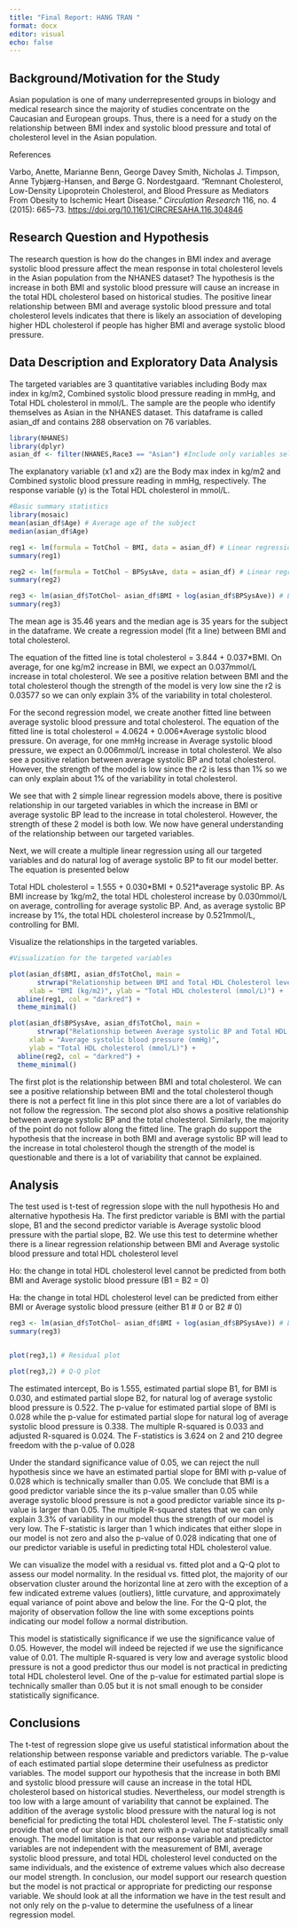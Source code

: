 ```yaml
---
title: "Final Report: HANG TRAN "
format: docx
editor: visual
echo: false
---
```


## Background/Motivation for the Study

Asian population is one of many underrepresented groups in biology and medical research since the majority of studies concentrate on the Caucasian and European groups. Thus, there is a need for a study on the relationship between BMI index and systolic blood pressure and total of cholesterol level in the Asian population.

References

Varbo, Anette, Marianne Benn, George Davey Smith, Nicholas J. Timpson, Anne Tybjærg-Hansen, and Børge G. Nordestgaard. "Remnant Cholesterol, Low-Density Lipoprotein Cholesterol, and Blood Pressure as Mediators From Obesity to Ischemic Heart Disease." *Circulation Research* 116, no. 4 (2015): 665--73. <https://doi.org/10.1161/CIRCRESAHA.116.304846>

## Research Question and Hypothesis

The research question is how do the changes in BMI index and average systolic blood pressure affect the mean response in total cholesterol levels in the Asian population from the NHANES dataset? The hypothesis is the increase in both BMI and systolic blood pressure will cause an increase in the total HDL cholesterol based on historical studies. The positive linear relationship between BMI and average systolic blood pressure and total cholesterol levels indicates that there is likely an association of developing higher HDL cholesterol if people has higher BMI and average systolic blood pressure.

## Data Description and Exploratory Data Analysis

The targeted variables are 3 quantitative variables including Body max index in kg/m2, Combined systolic blood pressure reading in mmHg, and Total HDL cholesterol in mmol/L. The sample are the people who identify themselves as Asian in the NHANES dataset. This dataframe is called asian_df and contains 288 observation on 76 variables.

```r
library(NHANES)
library(dplyr)
asian_df <- filter(NHANES,Race3 == "Asian") #Include only variables self-identify as Asian in a new data frame
```

The explanatory variable (x1 and x2) are the Body max index in kg/m2 and Combined systolic blood pressure reading in mmHg, respectively. The response variable (y) is the Total HDL cholesterol in mmol/L.

```r
#Basic summary statistics 
library(mosaic)
mean(asian_df$Age) # Average age of the subject
median(asian_df$Age)

reg1 <- lm(formula = TotChol ~ BMI, data = asian_df) # Linear regression between BMI and total cholesterol
summary(reg1) 

reg2 <- lm(formula = TotChol ~ BPSysAve, data = asian_df) # Linear regression between average systolic BP and total cholesterol
summary(reg2)

reg3 <- lm(asian_df$TotChol~ asian_df$BMI + log(asian_df$BPSysAve)) # Linear regression between average systolic BP and average systolis BP and total cholesterol
summary(reg3) 
```

The mean age is 35.46 years and the median age is 35 years for the subject in the dataframe. We create a regression model (fit a line) between BMI and total cholesterol.

The equation of the fitted line is total cholesterol = 3.844 + 0.037\*BMI. On average, for one kg/m2 increase in BMI, we expect an 0.037mmol/L increase in total cholesterol. We see a positive relation between BMI and the total cholesterol though the strength of the model is very low sine the r2 is 0.03577 so we can only explain 3% of the variability in total cholesterol.

For the second regression model, we create another fitted line between average systolic blood pressure and total cholesterol. The equation of the fitted line is total cholesterol = 4.0624 + 0.006\*Average systolic blood pressure. On average, for one mmHg increase in Average systolic blood pressure, we expect an 0.006mmol/L increase in total cholesterol. We also see a positive relation between average systolic BP and total cholesterol. However, the strength of the model is low since the r2 is less than 1% so we can only explain about 1% of the variability in total cholesterol.

We see that with 2 simple linear regression models above, there is positive relationship in our targeted variables in which the increase in BMI or average systolic BP lead to the increase in total cholesterol. However, the strength of these 2 model is both low. We now have general understanding of the relationship between our targeted variables.

Next, we will create a multiple linear regression using all our targeted variables and do natural log of average systolic BP to fit our model better. The equation is presented below

Total HDL cholesterol = 1.555 + 0.030\*BMI + 0.521\*average systolic BP. As BMI increase by 1kg/m2, the total HDL cholesterol increase by 0.030mmol/L on average, controlling for average systolic BP. And, as average systolic BP increase by 1%, the total HDL cholesterol increase by 0.521mmol/L, controlling for BMI.

Visualize the relationships in the targeted variables.

```r
#Visualization for the targeted variables 

plot(asian_df$BMI, asian_df$TotChol, main = 
       strwrap("Relationship between BMI and Total HDL Cholesterol level", width = 50), 
     xlab = "BMI (kg/m2)", ylab = "Total HDL cholesterol (mmol/L)") +
  abline(reg1, col = "darkred") + 
  theme_minimal()

plot(asian_df$BPSysAve, asian_df$TotChol, main = 
       strwrap("Relationship between Average systolic BP and Total HDL Cholesterol level", width = 50), 
     xlab = "Average systolic blood pressure (mmHg)", 
     ylab = "Total HDL cholesterol (mmol/L)") + 
  abline(reg2, col = "darkred") + 
  theme_minimal()

```

The first plot is the relationship between BMI and total cholesterol. We can see a positive relationship between BMI and the total cholesterol though there is not a perfect fit line in this plot since there are a lot of variables do not follow the regression. The second plot also shows a positive relationship between average systolic BP and the total cholesterol. Similarly, the majority of the point do not follow along the fitted line. The graph do support the hypothesis that the increase in both BMI and average systolic BP will lead to the increase in total cholesterol though the strength of the model is questionable and there is a lot of variability that cannot be explained.

## Analysis

The test used is t-test of regression slope with the null hypothesis Ho and alternative hypothesis Ha. The first predictor variable is BMI with the partial slope, B1 and the second predictor variable is Average systolic blood pressure with the partial slope, B2. We use this test to determine whether there is a linear regression relationship between BMI and Average systolic blood pressure and total HDL cholesterol level

Ho: the change in total HDL cholesterol level cannot be predicted from both BMI and Average systolic blood pressure (B1 = B2 = 0)

Ha: the change in total HDL cholesterol level can be predicted from either BMI or Average systolic blood pressure (either B1 \# 0 or B2 \# 0)

```r
reg3 <- lm(asian_df$TotChol~ asian_df$BMI + log(asian_df$BPSysAve)) # Linear regression between average systolic BP and average systolis BP and total cholesterol
summary(reg3)


plot(reg3,1) # Residual plot

plot(reg3,2) # Q-Q plot 
```

The estimated intercept, Bo is 1.555, estimated partial slope B1, for BMI is 0.030, and estimated partial slope B2, for natural log of average systolic blood pressure is 0.522. The p-value for estimated partial slope of BMI is 0.028 while the p-value for estimated partial slope for natural log of average systolic blood pressure is 0.338. The multiple R-squared is 0.033 and adjusted R-squared is 0.024. The F-statistics is 3.624 on 2 and 210 degree freedom with the p-value of 0.028

Under the standard significance value of 0.05, we can reject the null hypothesis since we have an estimated partial slope for BMI with p-value of 0.028 which is technically smaller than 0.05. We conclude that BMI is a good predictor variable since the its p-value smaller than 0.05 while average systolic blood pressure is not a good predictor variable since its p-value is larger than 0.05. The multiple R-squared states that we can only explain 3.3% of variability in our model thus the strength of our model is very low. The F-statistic is larger than 1 which indicates that either slope in our model is not zero and also the p-value of 0.028 indicating that one of our predictor variable is useful in predicting total HDL cholesterol value.

We can visualize the model with a residual vs. fitted plot and a Q-Q plot to assess our model normality. In the residual vs. fitted plot, the majority of our observation cluster around the horizontal line at zero with the exception of a few indicated extreme values (outliers), little curvature, and approximately equal variance of point above and below the line. For the Q-Q plot, the majority of observation follow the line with some exceptions points indicating our model follow a normal distribution.

This model is statistically significance if we use the significance value of 0.05. However, the model will indeed be rejected if we use the significance value of 0.01. The multiple R-squared is very low and average systolic blood pressure is not a good predictor thus our model is not practical in predicting total HDL cholesterol level. One of the p-value for estimated partial slope is technically smaller than 0.05 but it is not small enough to be consider statistically significance.

## Conclusions

The t-test of regression slope give us useful statistical information about the relationship between response variable and predictors variable. The p-value of each estimated partial slope determine their usefulness as predictor variables. The model support our hypothesis that the increase in both BMI and systolic blood pressure will cause an increase in the total HDL cholesterol based on historical studies. Nevertheless, our model strength is too low with a large amount of variability that cannot be explained. The addition of the average systolic blood pressure with the natural log is not beneficial for predicting the total HDL cholesterol level. The F-statistic only provide that one of our slope is not zero with a p-value not statistically small enough. The model limitation is that our response variable and predictor variables are not independent with the measurement of BMI, average systolic blood pressure, and total HDL cholesterol level conducted on the same individuals, and the existence of extreme values which also decrease our model strength. In conclusion, our model support our research question but the model is not practical or appropriate for predicting our response variable. We should look at all the information we have in the test result and not only rely on the p-value to determine the usefulness of a linear regression model.
